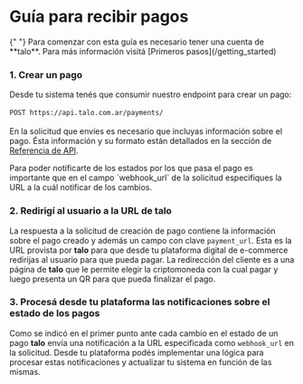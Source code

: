
# Guía para recibir pagos

<Callout>
	{" "}
	Para comenzar con esta guía es necesario tener una cuenta de **talo**. Para más
	información visitá [Primeros pasos](/getting_started)
</Callout>

### 1. Crear un pago

Desde tu sistema tenés que consumir nuestro endpoint para crear un pago:<br></br>
`POST https://api.talo.com.ar/payments/` <br></br>
En la solicitud que envíes es necesario que incluyas información sobre el pago. Ésta información y su formato están detallados en la sección de [Referencia de API](../API/payment_api).

<Callout>
	Para poder notificarte de los estados por los que pasa el pago es importante
	que en el campo `webhook_url` de la solicitud especifiques la URL a la cuál
	notificar de los cambios.
</Callout>

### 2. Redirigí al usuario a la URL de **talo**

La respuesta a la solicitud de creación de pago contiene la información sobre el pago creado y además un campo con clave `payment_url`. Esta es la URL provista por **talo** para que desde tu plataforma digital de e-commerce redirijas al usuario para que pueda pagar.
La redirección del cliente es a una página de **talo** que le permite elegir la criptomoneda con la cual pagar y luego presenta un QR para que pueda finalizar el pago.

### 3. Procesá desde tu plataforma las notificaciones sobre el estado de los pagos

Como se indicó en el primer punto ante cada cambio en el estado de un pago **talo** envía una notificación a la URL especificada como `webhook_url` en la solicitud. Desde tu plataforma podés implementar una lógica para procesar estas notificaciones y actualizar tu sistema en función de las mismas.
